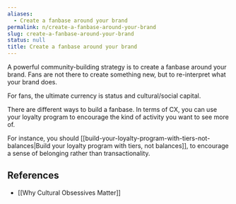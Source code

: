 ```yaml
---
aliases:
  - Create a fanbase around your brand
permalink: n/create-a-fanbase-around-your-brand
slug: create-a-fanbase-around-your-brand
status: null
title: Create a fanbase around your brand
---
```

A powerful community-building strategy is to create a fanbase around your brand. Fans are not there to create something new, but to re-interpret what your brand does.

For fans, the ultimate currency is status and cultural/social capital.

There are different ways to build a fanbase. In terms of CX, you can use your loyalty program to encourage the kind of activity you want to see more of.

For instance, you should [[build-your-loyalty-program-with-tiers-not-balances|Build your loyalty program with tiers, not balances]], to encourage a sense of belonging rather than transactionality.

## References

- [[Why Cultural Obsessives Matter]]
